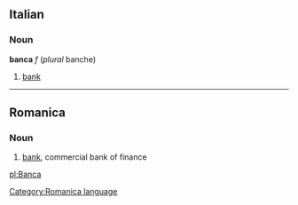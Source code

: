 ==Italian==
===Noun===
'''banca''' ''f'' (''plural'' banche)

# [[bank]]

----

== Romanica==
[[Category:Romanica language]]
=== Noun ===
# [[bank]], commercial bank of finance

[[pl:Banca]]